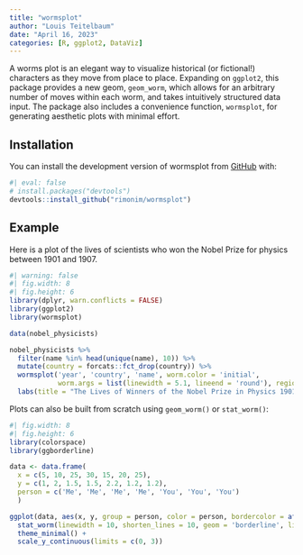 ```yaml
---
title: "wormsplot"
author: "Louis Teitelbaum"
date: "April 16, 2023"
categories: [R, ggplot2, DataViz]
---
```


A worms plot is an elegant way to visualize historical (or fictional!) characters as they move from place to place. Expanding on `ggplot2`, this package provides a new geom, `geom_worm`, which allows for an arbitrary number of moves within each worm, and takes intuitively structured data input. The package also includes a convenience function, `wormsplot`, for generating aesthetic plots with minimal effort.

## Installation

You can install the development version of wormsplot from [GitHub](https://github.com/rimonim/wormsplot) with:

```r
#| eval: false
# install.packages("devtools")
devtools::install_github("rimonim/wormsplot")
```

## Example

Here is a plot of the lives of scientists who won the Nobel Prize for physics between 1901 and 1907.

```r
#| warning: false
#| fig.width: 8
#| fig.height: 6
library(dplyr, warn.conflicts = FALSE)
library(ggplot2)
library(wormsplot)

data(nobel_physicists)

nobel_physicists %>%
  filter(name %in% head(unique(name), 10)) %>%
  mutate(country = forcats::fct_drop(country)) %>%
  wormsplot('year', 'country', 'name', worm.color = 'initial',
            worm.args = list(linewidth = 5.1, lineend = 'round'), region.label.width = 22, label.args = list(size = 3.6)) +
  labs(title = "The Lives of Winners of the Nobel Prize in Physics 1901-1907")
```

Plots can also be built from scratch using `geom_worm()` or `stat_worm()`:

```r
#| fig.width: 8
#| fig.height: 6
library(colorspace)
library(ggborderline)

data <- data.frame(
  x = c(5, 10, 25, 30, 15, 20, 25),
  y = c(1, 2, 1.5, 1.5, 2.2, 1.2, 1.2),
  person = c('Me', 'Me', 'Me', 'Me', 'You', 'You', 'You')
  )

ggplot(data, aes(x, y, group = person, color = person, bordercolor = after_scale(darken(colour, .2)))) +
  stat_worm(linewidth = 10, shorten_lines = 10, geom = 'borderline', lineend = 'round') +
  theme_minimal() +
  scale_y_continuous(limits = c(0, 3))
```
